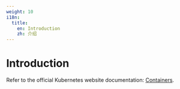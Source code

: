 ```yaml
---
weight: 10
i18n:
  title:
    en: Introduction
    zh: 介绍
---
```


# Introduction

Refer to the official Kubernetes website documentation: [Containers](https://kubernetes.io/docs/concepts/containers/).
